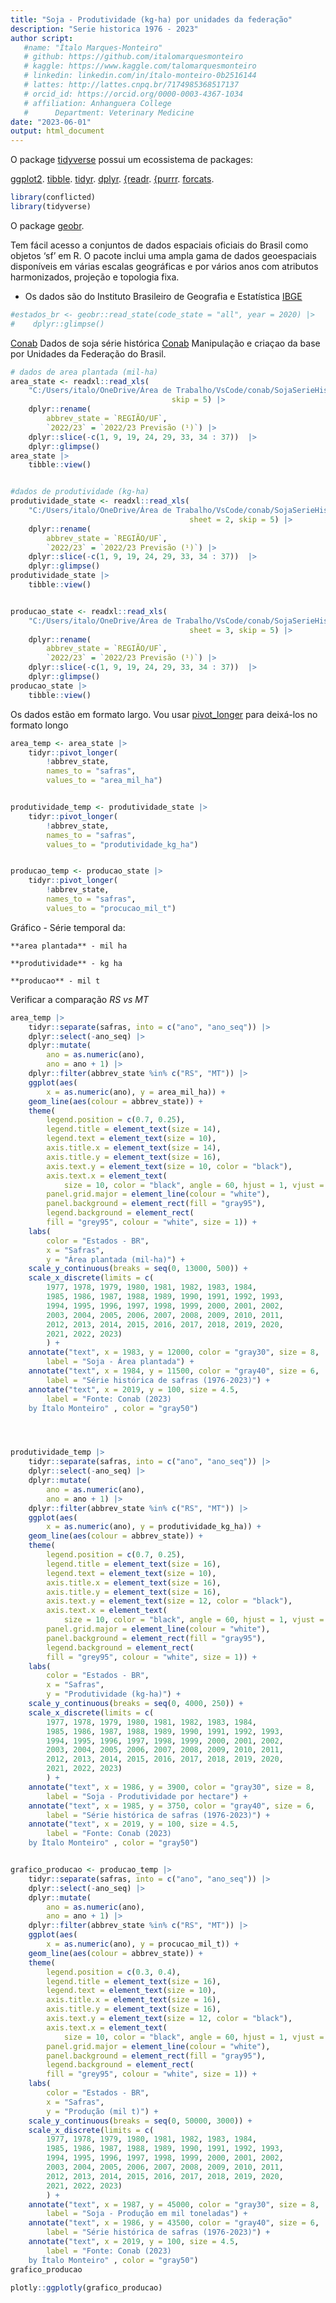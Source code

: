```yaml
---
title: "Soja - Produtividade (kg-ha) por unidades da federação"
description: "Serie historica 1976 - 2023"
author script: 
   #name: "Ítalo Marques-Monteiro"
   # github: https://github.com/italomarquesmonteiro
   # kaggle: https://www.kaggle.com/talomarquesmonteiro
   # linkedin: linkedin.com/in/ítalo-monteiro-0b2516144
   # lattes: http://lattes.cnpq.br/7174985368517137
   # orcid_id: https://orcid.org/0000-0003-4367-1034
   # affiliation: Anhanguera College  
   #      Department: Veterinary Medicine
date: "2023-06-01"
output: html_document
---
```



O package [tidyverse](https://www.tidyverse.org) possui um ecossistema de packages:

  [ggplot2](https://ggplot2.tidyverse.org/).
  [tibble](https://tibble.tidyverse.org/).
  [tidyr](https://tidyr.tidyverse.org/).
  [dplyr](https://dplyr.tidyverse.org/).
  [{readr](https://readr.tidyverse.org/).
  [{purrr](https://purrr.tidyverse.org/).
  [forcats](https://forcats.tidyverse.org/).
```r
library(conflicted)
library(tidyverse)
```


O package [geobr](https://github.com/ipeaGIT/geobr).

Tem fácil acesso a conjuntos de dados espaciais oficiais do Brasil como objetos 'sf' em R. 
O pacote inclui uma ampla gama de dados geoespaciais disponíveis em várias escalas geográficas e por vários anos com atributos harmonizados, projeção e topologia fixa.

* Os dados são do Instituto Brasileiro de Geografia e Estatística [IBGE](https://concla.ibge.gov.br/classificacoes/por-tema/codigo-de-areas/codigo-de-areas)
```r
#estados_br <- geobr::read_state(code_state = "all", year = 2020) |>
#    dplyr::glimpse()
```



[Conab](https://www.conab.gov.br/)
Dados de soja série histórica [Conab](https://www.conab.gov.br/info-agro/safras/serie-historica-das-safras/itemlist/category/911-soja)
Manipulação e criaçao da base por Unidades da Federação do Brasil.
```r
# dados de area plantada (mil-ha)
area_state <- readxl::read_xls(
    "C:/Users/italo/OneDrive/Área de Trabalho/VsCode/conab/SojaSerieHist.xls",
                                    skip = 5) |>
    dplyr::rename(
        abbrev_state = `REGIÃO/UF`,
        `2022/23` = `2022/23 Previsão (¹)`) |>
    dplyr::slice(-c(1, 9, 19, 24, 29, 33, 34 : 37))  |>
    dplyr::glimpse()
area_state |>
    tibble::view()


#dados de produtividade (kg-ha)
produtividade_state <- readxl::read_xls(
    "C:/Users/italo/OneDrive/Área de Trabalho/VsCode/conab/SojaSerieHist.xls",
                                        sheet = 2, skip = 5) |>
    dplyr::rename(
        abbrev_state = `REGIÃO/UF`,
        `2022/23` = `2022/23 Previsão (¹)`) |>
    dplyr::slice(-c(1, 9, 19, 24, 29, 33, 34 : 37))  |>
    dplyr::glimpse()
produtividade_state |>
    tibble::view()


producao_state <- readxl::read_xls(
    "C:/Users/italo/OneDrive/Área de Trabalho/VsCode/conab/SojaSerieHist.xls",
                                        sheet = 3, skip = 5) |>
    dplyr::rename(
        abbrev_state = `REGIÃO/UF`,
        `2022/23` = `2022/23 Previsão (¹)`) |>
    dplyr::slice(-c(1, 9, 19, 24, 29, 33, 34 : 37))  |>
    dplyr::glimpse()
producao_state |>
    tibble::view()
```


Os dados estão em formato largo.
Vou usar [pivot_longer](https://tidyr.tidyverse.org/reference/pivot_longer.html) para deixá-los no formato longo
```r
area_temp <- area_state |>
    tidyr::pivot_longer(
        !abbrev_state,
        names_to = "safras",
        values_to = "area_mil_ha")


produtividade_temp <- produtividade_state |>
    tidyr::pivot_longer(
        !abbrev_state,
        names_to = "safras",
        values_to = "produtividade_kg_ha")


producao_temp <- producao_state |>
    tidyr::pivot_longer(
        !abbrev_state,
        names_to = "safras",
        values_to = "procucao_mil_t")
```




Gráfico - Série temporal da:

    **area plantada** - mil ha
    
    **produtividade** - kg ha
    
    **producao** - mil t

Verificar a comparação *RS vs MT*
```r
area_temp |>
    tidyr::separate(safras, into = c("ano", "ano_seq")) |>
    dplyr::select(-ano_seq) |>
    dplyr::mutate(
        ano = as.numeric(ano),
        ano = ano + 1) |>
    dplyr::filter(abbrev_state %in% c("RS", "MT")) |>
    ggplot(aes(
        x = as.numeric(ano), y = area_mil_ha)) +
    geom_line(aes(colour = abbrev_state)) +
    theme(
        legend.position = c(0.7, 0.25),
        legend.title = element_text(size = 14),
        legend.text = element_text(size = 10),
        axis.title.x = element_text(size = 14),
        axis.title.y = element_text(size = 16),
        axis.text.y = element_text(size = 10, color = "black"),
        axis.text.x = element_text(
            size = 10, color = "black", angle = 60, hjust = 1, vjust = 1),
        panel.grid.major = element_line(colour = "white"),
        panel.background = element_rect(fill = "gray95"),
        legend.background = element_rect(
        fill = "grey95", colour = "white", size = 1)) +
    labs(
        color = "Estados - BR",
        x = "Safras",
        y = "Área plantada (mil-ha)") +
    scale_y_continuous(breaks = seq(0, 13000, 500)) +
    scale_x_discrete(limits = c(
        1977, 1978, 1979, 1980, 1981, 1982, 1983, 1984,
        1985, 1986, 1987, 1988, 1989, 1990, 1991, 1992, 1993,
        1994, 1995, 1996, 1997, 1998, 1999, 2000, 2001, 2002,
        2003, 2004, 2005, 2006, 2007, 2008, 2009, 2010, 2011,
        2012, 2013, 2014, 2015, 2016, 2017, 2018, 2019, 2020,
        2021, 2022, 2023)
        ) +
    annotate("text", x = 1983, y = 12000, color = "gray30", size = 8,
        label = "Soja - Área plantada") +
    annotate("text", x = 1984, y = 11500, color = "gray40", size = 6,
        label = "Série histórica de safras (1976-2023)") +
    annotate("text", x = 2019, y = 100, size = 4.5,
        label = "Fonte: Conab (2023)
    by Ítalo Monteiro" , color = "gray50")




produtividade_temp |>
    tidyr::separate(safras, into = c("ano", "ano_seq")) |>
    dplyr::select(-ano_seq) |>
    dplyr::mutate(
        ano = as.numeric(ano),
        ano = ano + 1) |>
    dplyr::filter(abbrev_state %in% c("RS", "MT")) |>
    ggplot(aes(
        x = as.numeric(ano), y = produtividade_kg_ha)) +
    geom_line(aes(colour = abbrev_state)) +
    theme(
        legend.position = c(0.7, 0.25),
        legend.title = element_text(size = 16),
        legend.text = element_text(size = 10),
        axis.title.x = element_text(size = 16),
        axis.title.y = element_text(size = 16),
        axis.text.y = element_text(size = 12, color = "black"),
        axis.text.x = element_text(
            size = 10, color = "black", angle = 60, hjust = 1, vjust = 1),
        panel.grid.major = element_line(colour = "white"),
        panel.background = element_rect(fill = "gray95"),
        legend.background = element_rect(
        fill = "grey95", colour = "white", size = 1)) +
    labs(
        color = "Estados - BR",
        x = "Safras",
        y = "Produtividade (kg-ha)") +
    scale_y_continuous(breaks = seq(0, 4000, 250)) +
    scale_x_discrete(limits = c(
        1977, 1978, 1979, 1980, 1981, 1982, 1983, 1984,
        1985, 1986, 1987, 1988, 1989, 1990, 1991, 1992, 1993,
        1994, 1995, 1996, 1997, 1998, 1999, 2000, 2001, 2002,
        2003, 2004, 2005, 2006, 2007, 2008, 2009, 2010, 2011,
        2012, 2013, 2014, 2015, 2016, 2017, 2018, 2019, 2020,
        2021, 2022, 2023)
        ) +
    annotate("text", x = 1986, y = 3900, color = "gray30", size = 8,
        label = "Soja - Produtividade por hectare") +
    annotate("text", x = 1985, y = 3750, color = "gray40", size = 6,
        label = "Série histórica de safras (1976-2023)") +
    annotate("text", x = 2019, y = 100, size = 4.5,
        label = "Fonte: Conab (2023)
    by Ítalo Monteiro" , color = "gray50")


grafico_producao <- producao_temp |>
    tidyr::separate(safras, into = c("ano", "ano_seq")) |>
    dplyr::select(-ano_seq) |>
    dplyr::mutate(
        ano = as.numeric(ano),
        ano = ano + 1) |>
    dplyr::filter(abbrev_state %in% c("RS", "MT")) |>
    ggplot(aes(
        x = as.numeric(ano), y = procucao_mil_t)) +
    geom_line(aes(colour = abbrev_state)) +
    theme(
        legend.position = c(0.3, 0.4),
        legend.title = element_text(size = 16),
        legend.text = element_text(size = 10),
        axis.title.x = element_text(size = 16),
        axis.title.y = element_text(size = 16),
        axis.text.y = element_text(size = 12, color = "black"),
        axis.text.x = element_text(
            size = 10, color = "black", angle = 60, hjust = 1, vjust = 1),
        panel.grid.major = element_line(colour = "white"),
        panel.background = element_rect(fill = "gray95"),
        legend.background = element_rect(
        fill = "grey95", colour = "white", size = 1)) +
    labs(
        color = "Estados - BR",
        x = "Safras",
        y = "Produção (mil t)") +
    scale_y_continuous(breaks = seq(0, 50000, 3000)) +
    scale_x_discrete(limits = c(
        1977, 1978, 1979, 1980, 1981, 1982, 1983, 1984,
        1985, 1986, 1987, 1988, 1989, 1990, 1991, 1992, 1993,
        1994, 1995, 1996, 1997, 1998, 1999, 2000, 2001, 2002,
        2003, 2004, 2005, 2006, 2007, 2008, 2009, 2010, 2011,
        2012, 2013, 2014, 2015, 2016, 2017, 2018, 2019, 2020,
        2021, 2022, 2023)
        ) +
    annotate("text", x = 1987, y = 45000, color = "gray30", size = 8,
        label = "Soja - Produção em mil toneladas") +
    annotate("text", x = 1986, y = 43500, color = "gray40", size = 6,
        label = "Série histórica de safras (1976-2023)") +
    annotate("text", x = 2019, y = 100, size = 4.5,
        label = "Fonte: Conab (2023)
    by Ítalo Monteiro" , color = "gray50")
grafico_producao
```

```r
plotly::ggplotly(grafico_producao)
```

